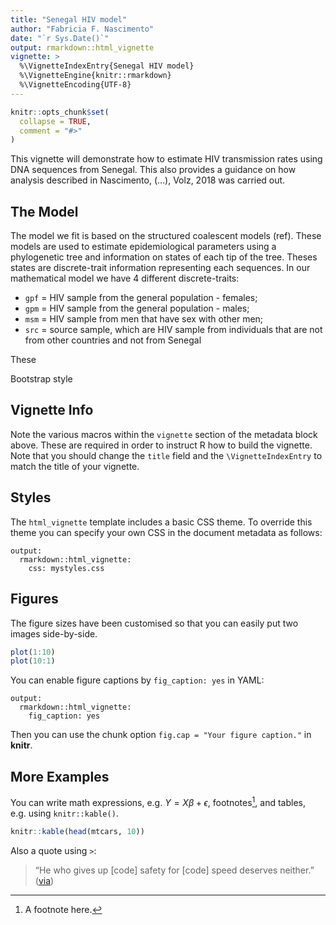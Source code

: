 ```yaml
---
title: "Senegal HIV model"
author: "Fabricia F. Nascimento"
date: "`r Sys.Date()`"
output: rmarkdown::html_vignette
vignette: >
  %\VignetteIndexEntry{Senegal HIV model}
  %\VignetteEngine{knitr::rmarkdown}
  %\VignetteEncoding{UTF-8}
---
```


```r
knitr::opts_chunk$set(
  collapse = TRUE,
  comment = "#>"
)
```

This vignette will demonstrate how to estimate HIV transmission rates using DNA sequences from Senegal. This also provides a guidance on how analysis described in Nascimento, (...), Volz, 2018 was carried out.

## The Model
The model we fit is based on the structured coalescent models (ref). These models are used to estimate epidemiological parameters using a phylogenetic tree and information on states of each tip of the tree. Theses states are discrete-trait information representing each sequences. In our mathematical model we have 4 different discrete-traits:

* `gpf` = HIV sample from the general population - females;
* `gpm` = HIV sample from the general population - males;
* `msm` = HIV sample from men that have sex with other men;
* `src` = source sample, which are HIV sample from individuals that are not from other countries and not from Senegal 

These

Bootstrap style

## Vignette Info

Note the various macros within the `vignette` section of the metadata block above. These are required in order to instruct R how to build the vignette. Note that you should change the `title` field and the `\VignetteIndexEntry` to match the title of your vignette.

## Styles

The `html_vignette` template includes a basic CSS theme. To override this theme you can specify your own CSS in the document metadata as follows:

    output: 
      rmarkdown::html_vignette:
        css: mystyles.css

## Figures

The figure sizes have been customised so that you can easily put two images side-by-side. 

```r
plot(1:10)
plot(10:1)
```

You can enable figure captions by `fig_caption: yes` in YAML:

    output:
      rmarkdown::html_vignette:
        fig_caption: yes

Then you can use the chunk option `fig.cap = "Your figure caption."` in **knitr**.

## More Examples

You can write math expressions, e.g. $Y = X\beta + \epsilon$, footnotes^[A footnote here.], and tables, e.g. using `knitr::kable()`.

```r
knitr::kable(head(mtcars, 10))
```

Also a quote using `>`:

> "He who gives up [code] safety for [code] speed deserves neither."
([via](https://twitter.com/hadleywickham/status/504368538874703872))
